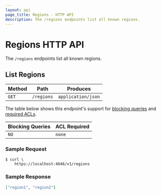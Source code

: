```yaml
---
layout: api
page_title: Regions - HTTP API
description: The /regions endpoints list all known regions.
---
```


# Regions HTTP API

The `/regions` endpoints list all known regions.

## List Regions

| Method | Path       | Produces           |
| ------ | ---------- | ------------------ |
| `GET`  | `/regions` | `application/json` |

The table below shows this endpoint's support for
[blocking queries](/api-docs#blocking-queries) and
[required ACLs](/api-docs#acls).

| Blocking Queries | ACL Required |
| ---------------- | ------------ |
| `NO`             | `none`       |

### Sample Request

```shell-session
$ curl \
    https://localhost:4646/v1/regions
```

### Sample Response

```json
["region1", "region2"]
```
